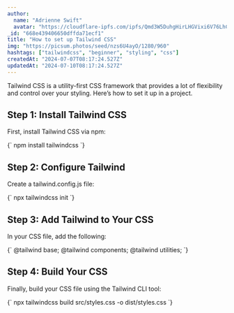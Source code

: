 ```yaml
---
author:
  name: "Adrienne Swift"
  avatar: "https://cloudflare-ipfs.com/ipfs/Qmd3W5DuhgHirLHGVixi6V76LhCkZUz6pnFt5AJBiyvHye/avatar/51.jpg"
_id: "668e439406650dffda71ecf1"
title: "How to set up Tailwind CSS"
img: "https://picsum.photos/seed/nzs6U4ayO/1280/960"
hashtags: ["tailwindcss", "beginner", "styling", "css"]
createdAt: "2024-07-07T08:17:24.527Z"
updatedAt: "2024-07-10T08:17:24.527Z"
---
```


Tailwind CSS is a utility-first CSS framework that provides a lot of flexibility and control over your styling. Here’s how to set it up in a project.

## Step 1: Install Tailwind CSS

First, install Tailwind CSS via npm:

<SyntaxHighlighter language="sh">
  {`
    npm install tailwindcss
  `}
</SyntaxHighlighter>

## Step 2: Configure Tailwind

Create a tailwind.config.js file:

<SyntaxHighlighter language="sh">
  {`
    npx tailwindcss init
  `}
</SyntaxHighlighter>

## Step 3: Add Tailwind to Your CSS

In your CSS file, add the following:

<SyntaxHighlighter language="css">
  {`  
    @tailwind base;
    @tailwind components;
    @tailwind utilities;
  `}
</SyntaxHighlighter>

## Step 4: Build Your CSS

Finally, build your CSS file using the Tailwind CLI tool:

<SyntaxHighlighter language="sh">
  {`
    npx tailwindcss build src/styles.css -o dist/styles.css
  `}
</SyntaxHighlighter>